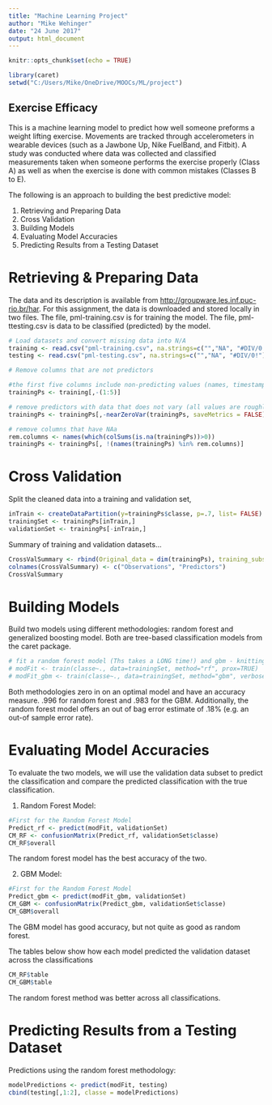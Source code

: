 ```yaml
---
title: "Machine Learning Project"
author: "Mike Wehinger"
date: "24 June 2017"
output: html_document
---
```


```r
knitr::opts_chunk$set(echo = TRUE)

library(caret)
setwd("C:/Users/Mike/OneDrive/MOOCs/ML/project")
```

## Exercise Efficacy 


This is a machine learning model to predict how well someone preforms a weight lifting exercise. Movements are tracked through accelerometers in wearable devices (such as a Jawbone Up, Nike FuelBand, and Fitbit). A study was conducted where data was collected and classified measurements taken when someone performs the exercise properly (Class A) as well as when the exercise is done with common mistakes (Classes B to E). 

The following is an approach to building the best predictive model: 

1. Retrieving and Preparing Data
2. Cross Validation
3. Building Models
4. Evaluating Model Accuracies  
5. Predicting Results from a Testing Dataset 

# Retrieving & Preparing Data

The data and its description is available from <http://groupware.les.inf.puc-rio.br/har>. For this assignment, the data is downloaded and stored locally in two files. The file, pml-training.csv is for training the model. The file, pml-ttesting.csv is data to be classified (predicted) by the model. 

```r
# Load datasets and convert missing data into N/A
training <- read.csv("pml-training.csv", na.strings=c("","NA", "#DIV/0!"))
testing <- read.csv("pml-testing.csv", na.strings=c("","NA", "#DIV/0!"))

# Remove columns that are not predictors

#the first five columns include non-predicting values (names, timestamps, etc.)
trainingPs <- training[,-(1:5)]

# remove predictors with data that does not vary (all values are roughly the same)
trainingPs <- trainingPs[,-nearZeroVar(trainingPs, saveMetrics = FALSE)]

# remove columns that have NAa 
rem.columns <- names(which(colSums(is.na(trainingPs))>0))
trainingPs <- trainingPs[, !(names(trainingPs) %in% rem.columns)]
```

# Cross Validation
Split the cleaned data into a training and validation set,
```r
inTrain <- createDataPartition(y=trainingPs$classe, p=.7, list= FALSE)
trainingSet <- trainingPs[inTrain,]
validationSet <- trainingPs[-inTrain,]
```

Summary of training and validation datasets...
```r
CrossValSummary <- rbind(Original_data = dim(trainingPs), training_subset = dim(trainingSet), validation_subset = dim(validationSet))
colnames(CrossValSummary) <- c("Observations", "Predictors")
CrossValSummary
```

# Building Models
Build two models using different methodologies: random forest and generalized boosting model. Both are tree-based classification models from the caret package.
```r
# fit a random forest model (Ths takes a LONG time!) and gbm - knitting html on global variables
# modFit <- train(classe~., data=trainingSet, method="rf", prox=TRUE)
# modFit_gbm <- train(classe~., data=trainingSet, method="gbm", verbose=FALSE)
```

Both methodologies zero in on an optimal model and have an accuracy measure. .996 for random forest and .983 for the GBM. Additionally, the random forest model offers an out of bag error estimate of .18% (e.g. an out-of sample error rate). 

# Evaluating Model Accuracies

To evaluate the two models, we will use the validation data subset to predict the classification and compare the predicted classification with the true classification. 

1. Random Forest Model:

```r
#First for the Random Forest Model
Predict_rf <- predict(modFit, validationSet)
CM_RF <- confusionMatrix(Predict_rf, validationSet$classe)
CM_RF$overall
```
The random forest model has the best accuracy of the two.

2. GBM Model:
```r
#First for the Random Forest Model
Predict_gbm <- predict(modFit_gbm, validationSet)
CM_GBM <- confusionMatrix(Predict_gbm, validationSet$classe)
CM_GBM$overall
```
The GBM model has good accuracy, but not quite as good as random forest.

The tables below show how each model predicted the validation dataset across the classifications
```r
CM_RF$table
CM_GBM$table
```

The random forest method was better across all classifications.


# Predicting Results from a Testing Dataset
Predictions using the random forest methodology:
```r
modelPredictions <- predict(modFit, testing)
cbind(testing[,1:2], classe = modelPredictions)
```

